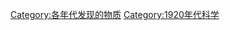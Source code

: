 {{DecadeCategoryNav|decade=1920|topic=发现的物质}}
[[Category:各年代发现的物质|Category:各年代发现的物质]]
[[Category:1920年代科学|Category:1920年代科学]]